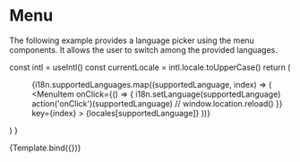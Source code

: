 
<Meta title="Examples/Menu" />

# Menu

The following example provides a language picker using the menu components. It allows the user to switch among the provided languages.

  const intl = useIntl()
  const currentLocale = intl.locale.toUpperCase()
  return (
    <Menu menuButtonContent={currentLocale} menuLabel="">
      {i18n.supportedLanguages.map((supportedLanguage, index) => (
        <MenuItem
          onClick={() => {
            i18n.setLanguage(supportedLanguage)
            action('onClick')(supportedLanguage)
            // window.location.reload()
          }}
          key={index}
        >
          {locales[supportedLanguage]}
        </MenuItem>
      ))}
    </Menu>
  )
}

<Canvas>
  <Story name="Default">{Template.bind({})}</Story>
</Canvas>
